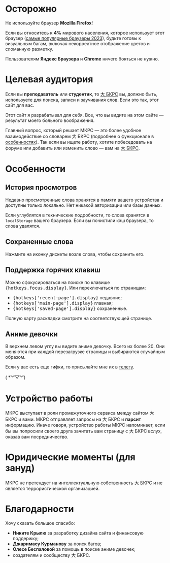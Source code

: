 
# Осторожно

Не используйте браузер **Mozilla Firefox**!

Если вы относитесь к **4%** мирового населения, которое использует этот браузер ([самые популярные браузеры 2023](https://www.oberlo.com/statistics/browser-market-share)), будьте готовы к визуальным багам, включая некорректное отображение цветов и сломанную разметку.

Пользователям **Яндекс Браузера** и **Chrome** ничего бояться не нужно.

# Целевая аудитория

Если вы **преподаватель** или **студентик**, то [大 БКРС](https://bkrs.info) вы, должно быть, используете для поиска, записи и заучивания слов. Если это так, этот сайт для вас.

Этот сайт я разрабатывал для себя. Все, что вы видите на этом сайте — результат моего больного воображения.

Главный вопрос, который решает МКРС — это более удобное взаимодействие со словарем 大 БКРС (подробнее о функционале в [особенностях](#Особенности)). Так если вы ищете работу, хотите побеседовать на форуме или добавить или изменить слово — вам на [大 БКРС](https://bkrs.info).

# Особенности

## История просмотров

Недавно просмотренные слова хранятся в памяти вашего устройства и доступны только локально. Нет никакой авторизации или базы данных.

Если углублятся в технические подробности, то слова хранятся в `localStorage` вашего браузера. Если вы почистили кэш браузера, то слова удалятся.

## Сохраненные слова

Нажмите на иконку дискеты возле слова, чтобы сохранить его.

## Поддержка горячих клавиш

Можно сфокусироваться на поиске по клавише <kbd>{hotkeys.focus.display}</kbd>. Или переключаться по страницам:

- <kbd>{hotkeys['recent-page'].display}</kbd> недавние;
- <kbd>{hotkeys['main-page'].display}</kbd> главная;
- <kbd>{hotkeys['saved-page'].display}</kbd> сохраненные.

Полную карту раскладки смотрите на соответствующей странице.

## Аниме девочки

В верхнем левом углу вы видите аниме девочку. Всего их более 20. Они меняются при каждой перезагрузке страницы и выбираются случайным образом.

Если у вас есть еще гифки, то присылайте мне их в [телегу](https://t.me/piscopancer).

( \*︾▽︾)

# Устройство работы

МКРС выступает в роли промежуточного сервиса между сайтом 大 БКРС и вами. МКРС отправляет запросы на 大 БКРС и **парсит** информацию. Иначе говоря, устройство работы МКРС напоминает, если бы вы попросили своего друга зачитать вам страницу с 大 БКРС вслух, оказав вам посредничество.

# Юридические моменты (для зануд)

МКРС не претендует на интеллектуальную собственность 大 БКРС и не является террористической организацией.

# Благодарности

Хочу сказать большое спасибо:

- **Никите Крылю** за разработку дизайна сайта и финансовую поддержку;
- **Джаримасу Курманову** за поиск багов;
- **Олесе Беспаловой** за помощь в поиске аниме девочек;
- создателям и сообществу 大 БКРС.
